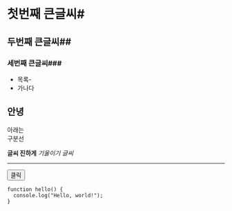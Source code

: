 # 첫번째 큰글씨#

## 두번째 큰글씨##

### 세번째 큰글씨###

- 목록-
- 가나다

<h2 className="text-2xl font-bold">안녕</h2>

아래는<br/> 구분선

**글씨 진하게**
_기울이기 글씨_

---

<Button color="red" size="large">
  클릭
</Button>

```
function hello() {
  console.log("Hello, world!");
}
```
